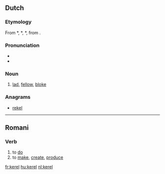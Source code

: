 ==Dutch==
===Etymology===
From {{etyl|odt|nl}} *{{term||karl|lang=odt}}, *{{term||karal|lang=odt}}, *{{term||keril|lang=odt}}, from {{proto|Germanic|karlaz|lang=nl}}.

===Pronunciation===
*{{audio|Nl-kerel.ogg|audio}}
*{{hyphenation|ke|rel}}

===Noun===
{{nl-noun|m|kerels|kereltje}}
# [[lad]], [[fellow]], [[bloke]]

===Anagrams===
* [[rekel#Dutch|rekel]]

----

==Romani==

===Verb===
{{rom-verb|el}}

# to [[do]]
# to [[make]], [[create]], [[produce]]

[[fr:kerel]]
[[hu:kerel]]
[[nl:kerel]]